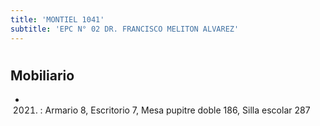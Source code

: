 ```yaml
---
title: 'MONTIEL 1041'
subtitle: 'EPC N° 02 DR. FRANCISCO MELITON ALVAREZ'
---
```


#


## Mobiliario

*  (2021) : Armario 8, Escritorio 7, Mesa pupitre doble 186, Silla escolar 287 



